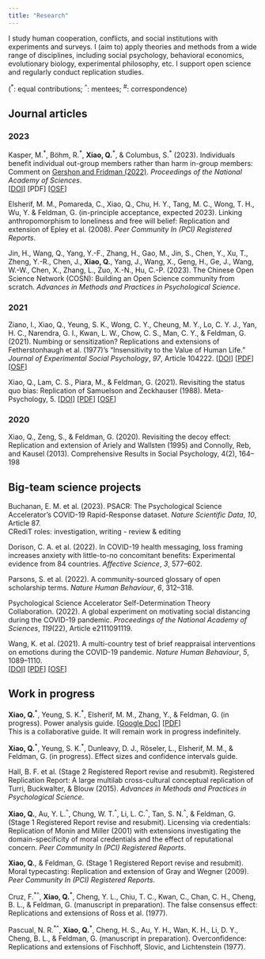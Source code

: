 ```yaml
---
title: "Research"
---
```


I study human cooperation, conflicts, and social institutions with experiments and surveys. I (aim to) apply theories and methods from a wide range of disciplines, including social psychology, behavioral economics, evolutionary biology, experimental philosophy, etc. I support open science and regularly conduct replication studies.

(^\*^: equal contributions; ^\^^: mentees; ^\#^: correspondence)

## Journal articles

### 2023

Kasper, M.^\*^, Böhm, R.^\*^, **Xiao, Q.**^\*^, & Columbus, S.^\*^ (2023). Individuals benefit individual out-group members rather than harm in-group members: Comment on [Gershon and Fridman (2022)](https://doi.org/10.1073/pnas.2215633119). *Proceedings of the National Academy of Sciences*.  
[[DOI](https://doi.org/10.1073/pnas.2301107120)] [PDF] [[OSF](https://osf.io/h43mc)]

Elsherif, M. M., Pomareda, C., Xiao, Q., Chu, H. Y., Tang, M. C., Wong, T. H., Wu, Y. & Feldman, G. (in-principle acceptance, expected 2023). Linking anthropomorphism to loneliness and free will belief: Replication and extension of Epley et al. (2008). *Peer Community In (PCI) Registered Reports*.

Jin, H., Wang, Q., Yang, Y.-F., Zhang, H., Gao, M., Jin, S., Chen, Y., Xu, T., Zheng, Y.-R., Chen, J., **Xiao, Q.**, Yang, J., Wang, X., Geng, H., Ge, J., Wang, W.-W., Chen, X., Zhang, L., Zuo, X.-N., Hu, C.-P. (2023). The Chinese Open Science Network (COSN): Building an Open Science community from scratch. *Advances in Methods and Practices in Psychological Science*.

### 2021

Ziano, I., Xiao, Q., Yeung, S. K., Wong, C. Y., Cheung, M. Y., Lo, C. Y. J., Yan, H. C., Narendra, G. I., Kwan, L. W., Chow, C. S., Man, C. Y., & Feldman, G. (2021). Numbing or sensitization? Replications and extensions of Fetherstonhaugh et al. (1977)'s "Insensitivity to the Value of Human Life." *Journal of Experimental Social Psychology*, *97*, Article 104222. [[DOI]()] [[PDF]()] [[OSF]()]

Xiao, Q., Lam, C. S., Piara, M., & Feldman, G. (2021). Revisiting the status quo bias: Replication of Samuelson and Zeckhauser (1988). Meta-Psychology, 5. [[DOI]()] [[PDF]()] [[OSF]()]

### 2020

Xiao, Q., Zeng, S., & Feldman, G. (2020). Revisiting the decoy effect: Replication and extension of Ariely and Wallsten (1995) and Connolly, Reb, and Kausel (2013). Comprehensive Results in Social Psychology, 4(2), 164--198

## Big-team science projects

Buchanan, E. M. et al. (2023). PSACR: The Psychological Science Accelerator's COVID-19 Rapid-Response dataset. *Nature Scientific Data*, *10*, Article 87.  
CRediT roles: investigation, writing - review & editing

Dorison, C. A. et al. (2022). In COVID-19 health messaging, loss framing increases anxiety with little-to-no concomitant benefits: Experimental evidence from 84 countries. *Affective Science*, *3*, 577--602.

Parsons, S. et al. (2022). A community-sourced glossary of open scholarship terms. *Nature Human Behaviour*, *6*, 312--318.

Psychological Science Accelerator Self-Determination Theory Collaboration. (2022). A global experiment on motivating social distancing during the COVID-19 pandemic. *Proceedings of the National Academy of Sciences*, *119*(22), Article e2111091119.

Wang, K. et al. (2021). A multi-country test of brief reappraisal interventions on emotions during the COVID-19 pandemic. *Nature Human Behaviour*, *5*, 1089--1110.  
[[DOI](https://doi.org/10.1038/s41562-021-01173-x)] [[PDF](https://osf.io/6zbw2)] [[OSF](https://osf.io/4yf9d/)]

## Work in progress

**Xiao, Q.**^\*^, Yeung, S. K.^\*^, Elsherif, M. M., Zhang, Y., & Feldman, G. (in progress). Power analysis guide. [[Google Doc]()] [[PDF]()]  
This is a collaborative guide. It will remain work in progress indefinitely.

**Xiao, Q.**^\*^, Yeung, S. K.^\*^, Dunleavy, D. J., Röseler, L., Elsherif, M. M., & Feldman, G. (in progress). Effect sizes and confidence intervals guide.

Hall, B. F. et al. (Stage 2 Registered Report revise and resubmit). Registered Replication Report: A large multilab cross-cultural conceptual replication of Turri, Buckwalter, & Blouw (2015). *Advances in Methods and Practices in Psychological Science*.

**Xiao, Q.**, Au, Y. L.^\^^, Chung, W. T.^\^^, Li, L. C.^\^^, Tan, S. N.^\^^, & Feldman, G. (Stage 1 Registered Report revise and resubmit). Licensing via credentials: Replication of Monin and Miller (2001) with extensions investigating the domain-specificity of moral credentials and the effect of reputational concern. *Peer Community In (PCI) Registered Reports*.

**Xiao, Q.**, & Feldman, G. (Stage 1 Registered Report revise and resubmit). Moral typecasting: Replication and extension of Gray and Wegner (2009). *Peer Community In (PCI) Registered Reports*.

Cruz, F.^\*^^\^^, **Xiao, Q.**^\*^, Cheng, Y. L., Chiu, T. C., Kwan, C., Chan, C. H., Cheng, B. L., & Feldman, G. (manuscript in preparation). The false consensus effect: Replications and extensions of Ross et al. (1977).

Pascual, N. R.^\*^^\^^, **Xiao, Q.**^\*^, Cheng, H. S., Au, Y. H., Wan, K. H., Li, D. Y., Cheng, B. L., & Feldman, G. (manuscript in preparation). Overconfidence: Replications and extensions of Fischhoff, Slovic, and Lichtenstein (1977).












